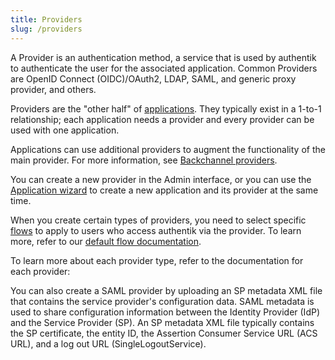 ```yaml
---
title: Providers
slug: /providers
---
```



A Provider is an authentication method, a service that is used by authentik to authenticate the user for the associated application. Common Providers are OpenID Connect (OIDC)/OAuth2, LDAP, SAML, and generic proxy provider, and others.

Providers are the "other half" of [applications](../applications/index.md). They typically exist in a 1-to-1 relationship; each application needs a provider and every provider can be used with one application.

Applications can use additional providers to augment the functionality of the main provider. For more information, see [Backchannel providers](../applications/manage_apps.md#backchannel-providers).

You can create a new provider in the Admin interface, or you can use the [Application wizard](../applications/manage_apps.md#instructions) to create a new application and its provider at the same time.

When you create certain types of providers, you need to select specific [flows](../flows-stages/flow/index.md) to apply to users who access authentik via the provider. To learn more, refer to our [default flow documentation](../flows-stages/flow/examples/default_flows.md).

To learn more about each provider type, refer to the documentation for each provider:

<DocCardList />

You can also create a SAML provider by uploading an SP metadata XML file that contains the service provider's configuration data. SAML metadata is used to share configuration information between the Identity Provider (IdP) and the Service Provider (SP). An SP metadata XML file typically contains the SP certificate, the entity ID, the Assertion Consumer Service URL (ACS URL), and a log out URL (SingleLogoutService).
